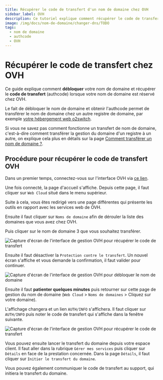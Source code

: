 ```yaml
---
title: Récupérer le code de transfert d'un nom de domaine chez OVH
sidebar_label: OVH
description: Ce tutoriel explique comment récupérer le code de transfert d'un nom de domaine géré chez OVH
image: /img/docs/nom-de-domaine/changer-dns/TODO
tags:
  - nom de domaine
  - authcode
  - OVH
---
```

# Récupérer le code de transfert chez OVH

Ce guide explique comment **débloquer** votre nom de domaine et récupérer le **code de transfert** (authcode) lorsque
votre nom de domaine est réservé chez OVH. 

Le fait de débloquer le nom de domaine et obtenir l'authcode permet de transférer le nom de domaine chez un autre
registre de domaine, par exemple [votre hébergement web o2switch](https://www.o2switch.fr).

Si vous ne savez pas comment fonctionne un transfert de nom de domaine, c'est-à-dire comment transférer la gestion du
domaine d'un registre à un autre, on explique cela plus en détails sur la page [Comment transférer un nom de domaine
?](/nom-de-domaine/transferer-un-domaine).

## Procédure pour récupérer le code de transfert OVH

Dans un premier temps, connectez-vous sur l'interface OVH via [ce lien](https://www.ovh.com/auth/).

<Badge text="1" />Une fois connecté, la page d'accueil s'affiche. Depuis cette page, il faut cliquer sur `Web Cloud`
situé dans le menu supérieur. 

Suite à cela, vous êtes redirigé vers une page différentes qui présente les outils en rapport avec les services web de
OVH.

<Badge text="2" /> Ensuite il faut cliquer sur `Noms de domaine` afin de dérouler la liste des domaines que vous avez
chez OVH.

<Badge text="3" /> Puis cliquer sur le nom de domaine 3  que vous souhaitez transférer.

<Image
    src="/img/docs/nom-de-domaine/code-transfert/code-de-transfert-online-1.png"
    title="Première étape pour débloquer le domaine chez OVH"
    caption="Première étape de la procédure pour récupérer le code de transfert chez OVH"
    alt="Capture d'écran de l'interface de gestion OVH pour récupérer le code de transfert"
/>

<Badge text="4" /> Ensuite il faut désactiver la `Protection contre le transfert`. Un nouvel écran s'affiche et vous
demande la confirmation, il faut valider pour continuer.

<Image
    src="/img/docs/nom-de-domaine/code-transfert/code-de-transfert-online-1.png"
    title="Désactiver la protection des transferts de domaine chez OVH"
    caption="Débloquer le nom de domaine chez OVH"
    alt="Capture d'écran de l'interface de gestion OVH pour débloquer le nom de domaine"
/>

<Badge text="5" />  Ensuite il faut **patienter quelques minutes** puis retourner sur cette page de gestion du nom de
domaine (`Web Cloud` > `Noms de domaines` > Cliquez sur votre domaine). 

<Badge text="6" /> L'affichage changera et un lien `AUTH/INFO` s'affichera. Il faut cliquer sur `AUTH/INFO` puis noter
le code de transfert qui s'affiche dans la fenêtre suivante. 

<Image
    src="/img/docs/nom-de-domaine/code-transfert/transfert-domaine-sortant-ovh-3.png"
    title="Récupération du code de transfert chez OVH"
    caption="Récupération du code de transfert (authcode) chez OVH"
    alt="Capture d'écran de l'interface de gestion OVH pour récupérer le code de transfert"
/>


Vous pouvez ensuite lancer le transfert du domaine depuis votre espace client. Il faut aller dans la rubrique `Gérer mes
services` puis cliquer sur `Détails` en face de la prestation concernée. Dans la page `Détails`, il faut cliquer sur
`Initier le transfert du domaine`. 

Vous pouvez également communiquer le code de transfert au support, qui initiera le transfert du domaine.